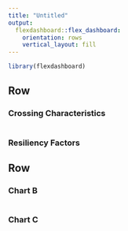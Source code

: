 ```yaml
---
title: "Untitled"
output: 
  flexdashboard::flex_dashboard:
    orientation: rows
    vertical_layout: fill
---
```

 <script src= 'https://statics.teams.cdn.office.net/sdk/v1.5.2/js/MicrosoftTeams.min.js'></script>
 <script>
    microsoftTeams.initialize();
  </script>
  
```r
library(flexdashboard)
```


Row 
-----------------------------------------------------------------------

### Crossing Characteristics

```r


```

### Resiliency Factors

Row
-----------------------------------------------------------------------

### Chart B

```r

```

### Chart C

```r

```

